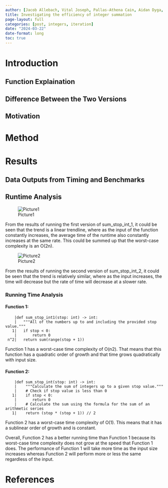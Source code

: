 ```yaml
---
author: [Jacob Allebach, Vital Joseph, Pallas-Athena Cain, Aidan Dyga, Bergas Anargya]
title: Investigating the efficiency of integer summation
page-layout: full
categories: [post, integers, iteration]
date: "2024-03-22"
date-format: long
toc: true
---
```


# Introduction

## Function Explaination

## Difference Between the Two Versions

## Motivation

# Method

# Results

## Data Outputs from Timing and Benchmarks

## Runtime Analysis

![Picture1](./Screenshot%202024-03-19%20at%2011.37.28%20PM.png)

From the results of running the first version of sum_stop_int_1, it could be seen that the trend is a linear trendline, where as the input of the function constantly increases, the average time of the runtime also constantly increases at the same rate. This could be summed up that the worst-case complexity is an O(2n).

![Picture2](Screenshot%202024-03-19%20at%2011.37.56%20PM.png)

From the results of running the second version of sum_stop_int_2, it could be seen that the trend is relatively similar, where as the input increases, the time will decrease but the rate of time will decrease at a slower rate. 

### Running Time Analysis 

#### Function 1:

```
    |def sum_stop_int1(stop: int) -> int:
    |   """All of the numbers up to and including the provided stop value."""
   1|   if stop < 0:
    |       return 0
 n^2|   return sum(range(stop + 1))
```

Function 1 has a worst-case time complexity of O(n2). That means that this function has a quadratic order of growth and that time grows quadratically with input size.

#### Function 2:

```
    |def sum_stop_int(stop: int) -> int:
    |    """Calculate the sum of integers up to a given stop value."""
    |    # Check if stop value is less than 0
   1|    if stop < 0:
    |       return 0
    |    # Calculate the sum using the formula for the sum of an arithmetic series
   1|    return (stop * (stop + 1)) // 2
```

Function 2 has a worst-case time complexity of O(1). This means that it has a sublinear order of growth and is constant. 

Overall, Function 2 has a better running time than Function 1 because its worst-case time complexity does not grow at the speed that Function 1 does. The performance of Function 1 will take more time as the input size increases whereas Function 2 will perform more or less the same regardless of the input.


# References
